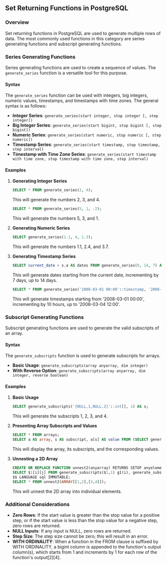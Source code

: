 ## Set Returning Functions in PostgreSQL

### Overview

Set returning functions in PostgreSQL are used to generate multiple rows of data. The most commonly used functions in this category are series generating functions and subscript generating functions.

### Series Generating Functions

Series generating functions are used to create a sequence of values. The `generate_series` function is a versatile tool for this purpose.

#### Syntax

The `generate_series` function can be used with integers, big integers, numeric values, timestamps, and timestamps with time zones. The general syntax is as follows:

- **Integer Series**: `generate_series(start integer, stop integer [, step integer])`
- **Big Integer Series**: `generate_series(start bigint, stop bigint [, step bigint])`
- **Numeric Series**: `generate_series(start numeric, stop numeric [, step numeric])`
- **Timestamp Series**: `generate_series(start timestamp, stop timestamp, step interval)`
- **Timestamp with Time Zone Series**: `generate_series(start timestamp with time zone, stop timestamp with time zone, step interval)`

#### Examples

1. **Generating Integer Series**

   ```sql
   SELECT * FROM generate_series(2, 4);
   ```

   This will generate the numbers 2, 3, and 4.

   ```sql
   SELECT * FROM generate_series(5, 1, -2);
   ```

   This will generate the numbers 5, 3, and 1.

2. **Generating Numeric Series**

   ```sql
   SELECT generate_series(1.1, 4, 1.3);
   ```

   This will generate the numbers 1.1, 2.4, and 3.7.

3. **Generating Timestamp Series**

   ```sql
   SELECT current_date + s.a AS dates FROM generate_series(0, 14, 7) AS s(a);
   ```

   This will generate dates starting from the current date, incrementing by 7 days, up to 14 days.

   ```sql
   SELECT * FROM generate_series('2008-03-01 00:00'::timestamp, '2008-03-04 12:00', '10 hours');
   ```

   This will generate timestamps starting from '2008-03-01 00:00', incrementing by 10 hours, up to '2008-03-04 12:00'.

### Subscript Generating Functions

Subscript generating functions are used to generate the valid subscripts of an array.

#### Syntax

The `generate_subscripts` function is used to generate subscripts for arrays.

- **Basic Usage**: `generate_subscripts(array anyarray, dim integer)`
- **With Reverse Option**: `generate_subscripts(array anyarray, dim integer, reverse boolean)`

#### Examples

1. **Basic Usage**

   ```sql
   SELECT generate_subscripts('{NULL,1,NULL,2}'::int[], 1) AS s;
   ```

   This will generate the subscripts 1, 2, 3, and 4.

2. **Presenting Array Subscripts and Values**

   ```sql
   SELECT * FROM arrays;
   SELECT a AS array, s AS subscript, a[s] AS value FROM (SELECT generate_subscripts(a, 1) AS s, a FROM arrays) foo;
   ```

   This will display the array, its subscripts, and the corresponding values.

3. **Unnesting a 2D Array**
   ```sql
   CREATE OR REPLACE FUNCTION unnest2(anyarray) RETURNS SETOF anyelement AS $$
   SELECT $1[i][j] FROM generate_subscripts($1,1) g1(i), generate_subscripts($1,2) g2(j);
   $$ LANGUAGE sql IMMUTABLE;
   SELECT * FROM unnest2(ARRAY[[1,2],[3,4]]);
   ```
   This will unnest the 2D array into individual elements.

### Additional Considerations

- **Zero Rows**: If the start value is greater than the stop value for a positive step, or if the start value is less than the stop value for a negative step, zero rows are returned.
- **NULL Inputs**: If any input is NULL, zero rows are returned.
- **Step Size**: The step size cannot be zero; this will result in an error.
- **WITH ORDINALITY**: When a function in the FROM clause is suffixed by WITH ORDINALITY, a bigint column is appended to the function's output column(s), which starts from 1 and increments by 1 for each row of the function's output[2][4].
